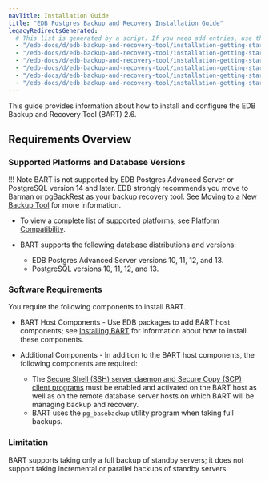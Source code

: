 ```yaml
---
navTitle: Installation Guide
title: "EDB Postgres Backup and Recovery Installation Guide"
legacyRedirectsGenerated:
  # This list is generated by a script. If you need add entries, use the `legacyRedirects` key.
  - "/edb-docs/d/edb-backup-and-recovery-tool/installation-getting-started/installation-upgrade-guide/2.6/conclusion.html"
  - "/edb-docs/d/edb-backup-and-recovery-tool/installation-getting-started/installation-upgrade-guide/2.6/genindex.html"
  - "/edb-docs/d/edb-backup-and-recovery-tool/installation-getting-started/installation-upgrade-guide/2.6/index.html"
  - "/edb-docs/d/edb-backup-and-recovery-tool/installation-getting-started/installation-upgrade-guide/2.6.1/conclusion.html"
  - "/edb-docs/d/edb-backup-and-recovery-tool/installation-getting-started/installation-upgrade-guide/2.6.1/genindex.html"
  - "/edb-docs/d/edb-backup-and-recovery-tool/installation-getting-started/installation-upgrade-guide/2.6.1/index.html"
---
```


This guide provides information about how to install and configure the EDB Backup and Recovery Tool (BART) 2.6.

<div id="requirements_overview" class="registered_link"></div>

## Requirements Overview

### Supported Platforms and Database Versions

!!! Note
    BART is not supported by EDB Postgres Advanced Server or PostgreSQL version 14 and later. EDB strongly recommends you move to Barman or pgBackRest as your backup recovery tool. See [Moving to a New Backup Tool](../bart_migration) for more information.


-   To view a complete list of supported platforms, see [Platform Compatibility](https://www.enterprisedb.com/platform-compatibility).

-   BART supports the following database distributions and versions:

    -   EDB Postgres Advanced Server versions 10, 11, 12, and 13.
    -   PostgreSQL versions 10, 11, 12, and 13.

### Software Requirements

You require the following components to install BART.

-   BART Host Components - Use EDB packages to add BART host components; see [Installing BART](02_installing_bart/#installing-bart) for information about how to install these components.

-   Additional Components - In addition to the BART host components, the following components are required:

    -   The [Secure Shell (SSH) server daemon and Secure Copy (SCP) client programs](03_configuring_bart/#authorizing_ssh_scp_access) must be enabled and activated on the BART host as well as on the remote database server hosts on which BART will be managing backup and recovery.
    -   BART uses the `pg_basebackup` utility program when taking full backups.

### Limitation

BART supports taking only a full backup of standby servers; it does not support taking incremental or parallel backups of standby servers.
